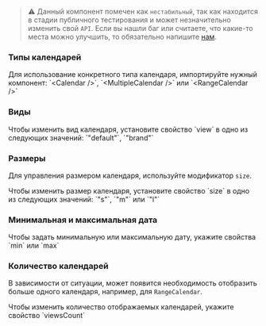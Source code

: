 
> ⚠️ Данный компонент помечен как `нестабильный`, так как находится в стадии публичного тестирования и может незначительно изменить свой `API`.
> Если вы нашли баг или считаете, что какие-то места можно улучшить, то обязательно напишите [нам](https://supportboard.yandex-team.ru/LEGOSUPPORT/add-question).


### Типы календарей

<Example component={calendarTypes} source={typesCalendarSource}>
  <Title>Types</Title>
  <Description>
    Для использование конкретного типа календаря, импортируйте нужный компонент: `&lt;Calendar /&gt;`, `&lt;MultipleCalendar /&gt;` или `&lt;RangeCalendar /&gt;`
  </Description>
</Example>

### Виды

<Example component={calendarView} source={viewCalendarSource}>
  <Title>View</Title>
  <Description>
    Чтобы изменить вид календаря, установите свойство `view` в одно из следующих значений: `"default"`, `"brand"`
  </Description>
</Example>

### Размеры

Для управления размером календаря, используйте модификатор `size`.

<Example component={calendarSize} source={sizeCalendarSource}>
  <Title>Size</Title>
  <Description>
    Чтобы изменить размер календаря, установите свойство `size` в одно из следующих значений: `"s"`, `"m"` или `"l"`
  </Description>
</Example>

### Минимальная и максимальная дата

<Example component={calendarMinMax} source={minMaxCalendarSource}>
  <Title>Min и Max</Title>
  <Description>
    Чтобы задать минимальную или максимальную дату, укажите свойства `min` или `max`
  </Description>
</Example>

### Количество календарей

В зависимости от ситуации, может появится необходимость отобразить больше одного календаря, например, для `RangeCalendar`.

<Example component={calendarViewsCount} source={viewsCountCalendarSource}>
  <Title>ViewsCount</Title>
  <Description>
    Чтобы изменить количество отображаемых календарей, укажите свойство `viewsCount`
  </Description>
</Example>
